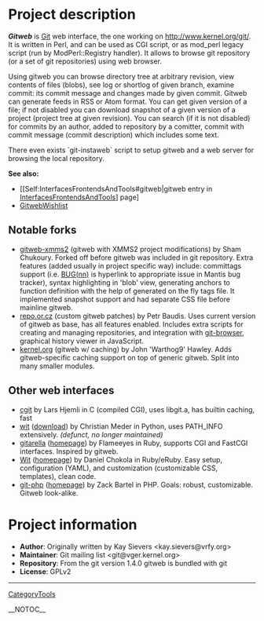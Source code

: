 = Project description =

<b><i>Gitweb</b></i> is [[Git]] web interface, the one working on [http://www.kernel.org/git/ http://www.kernel.org/git/]. It is written in Perl, and can be used as CGI script, or as mod_perl legacy script (run by ModPerl::Registry handler). It allows to browse git repository (or a set of git repositories) using web browser.

Using gitweb you can browse directory tree at arbitrary revision, view contents of files (blobs), see log or shortlog of given branch, examine commit: its commit message and changes made by given commit.  Gitweb can generate feeds in RSS or Atom format.  You can get given version of a file; if not disabled you can download snapshot of a given version of a project (project tree at given revision).  You can search (if it is not disabled) for commits by an author, added to repository by a comitter, commit with commit message (commit description) which includes some text.

There even exists `git-instaweb` script to setup gitweb and a web server for browsing the local repository.

<b>See also:</b> 
* [[Self:InterfacesFrontendsAndTools#gitweb|gitweb entry in [[InterfacesFrontendsAndTools]]] page]
* [[GitwebWishlist]]

== Notable forks ==

* [http://git.xmms.se/?p=gitweb-xmms2.git;a=summary gitweb-xmms2] (gitweb with XMMS2 project modifications) by Sham Chukoury. Forked off before gitweb was included in git repository. Extra features (added usually in project specific way) include: committags support (i.e. <u>BUG(nn)</u> is hyperlink to appropriate issue in Mantis bug tracker), syntax highlighting in 'blob' view, generating anchors to function definition with the help of generated on the fly tags file. It implemented snapshot support and had separate CSS file before mainline gitweb.
* [http://repo.or.cz/w/git/repo.git repo.or.cz] (custom gitweb patches) by Petr Baudis. Uses current version of gitweb as base, has all features enabled. Includes extra scripts for creating and managing repositories, and integration with [http://repo.or.cz/w/git-browser.git/ git-browser], graphical history viewer in JavaScript.
* [http://www.kernel.org/git/?p=git/warthog9/gitweb.git;a=summary kernel.org] (gitweb w/ caching) by John 'Warthog9' Hawley. Adds gitweb-specific caching support on top of generic gitweb. Split into many smaller modules.

== Other web interfaces ==

* [http://hjemli.net/git/cgit/ cgit] by Lars Hjemli in C (compiled CGI), uses libgit.a, has builtin caching, fast
* [http://www.grmso.net:8090/ wit] ([http://www.absolutegiganten.org/wit/ download]) by Christian Meder in Python, uses PATH_INFO extensively. <i>(defunct, no longer maintained)</i>
* [http://git.flameeyes.is-a-geek.org/gitarella/ gitarella] ([http://flameeyes.is-a-geek.org/projects#gitarella homepage]) by Flameeyes in Ruby, supports CGI and FastCGI interfaces. Inspired by gitweb.
* [http://dan.chokola.com/wit/ Wit] ([http://dan.chokola.com/software/wit.rhtml homepage]) by Daniel Chokola in Ruby/eRuby. Easy setup, configuration (YAML), and customization (customizable CSS, templates), clean code. 
* [http://zackb.org/git-php/git.php git-php] ([http://code.google.com/p/git-php/ homepage]) by Zack Bartel in PHP. Goals: robust, customizable. Gitweb look-alike.

= Project information =

* <b>Author</b>: Originally written by Kay Sievers <kay.sievers@vrfy.org>
* <b>Maintainer</b>: Git mailing list <git@vger.kernel.org>
* <b>Repository</b>: From the git version 1.4.0 gitweb is bundled with git
* <b>License</b>: GPLv2

----
[[CategoryTools]]

__NOTOC__